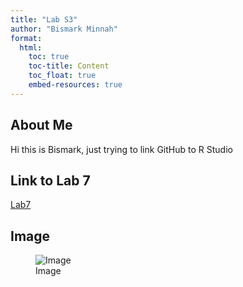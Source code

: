 ```yaml
---
title: "Lab S3"
author: "Bismark Minnah"
format:
  html:
    toc: true
    toc-title: Content
    toc_float: true
    embed-resources: true
---
```


## About Me

Hi this is Bismark, just trying to link GitHub to R Studio

## Link to Lab 7

[Lab7](https://ood.unity.rc.umass.edu/rnode/gpu050.unity.rc.umass.edu/4035/files/Lab%207%20:%20Data%20Tidying,%20Transformation%20and%20Visualization%20with%20COVID-19%20reporting%20data.html)

## Image

![Image](images/Halloween.png)
